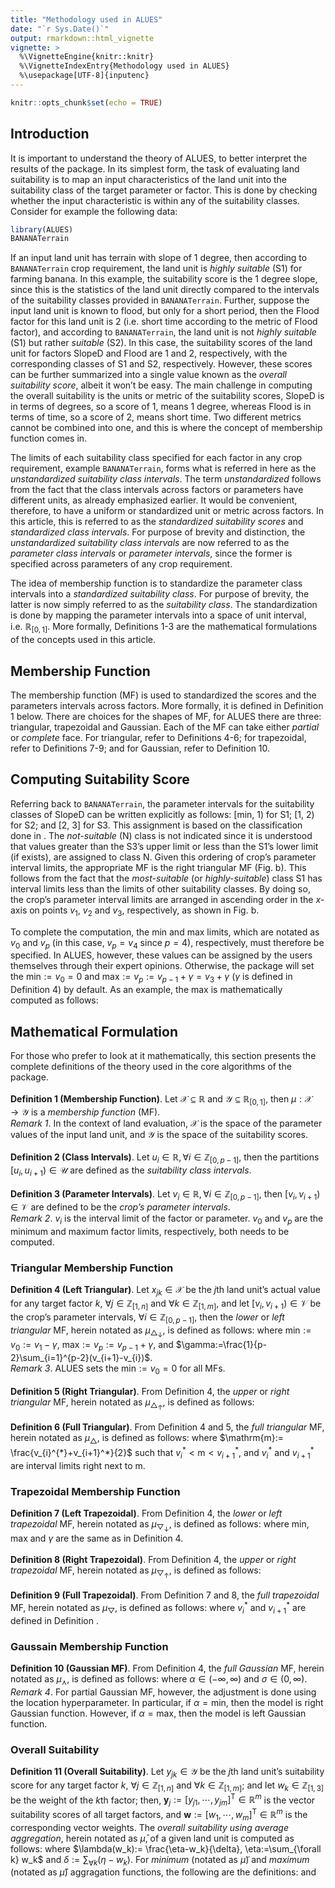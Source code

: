 ```yaml
---
title: "Methodology used in ALUES"
date: "`r Sys.Date()`"
output: rmarkdown::html_vignette
vignette: >
  %\VignetteEngine{knitr::knitr}
  %\VignetteIndexEntry{Methodology used in ALUES}
  %\usepackage[UTF-8]{inputenc}
---
```


```r
knitr::opts_chunk$set(echo = TRUE)
```
## Introduction
It is important to understand the theory of ALUES, to better interpret the results of the package. In its simplest form, the task of evaluating land suitability is to map an input characteristics of the land unit into the suitability class of the target parameter or factor. This is done by checking whether the input characteristic is within any of the suitability classes. Consider for example the following data:
```r
library(ALUES)
BANANATerrain
```
If an input land unit has terrain with slope of 1 degree, then according to `BANANATerrain` crop requirement, the land unit is *highly suitable* (S1) for farming banana. In this example, the suitability score is the 1 degree slope, since this is the statistics of the land unit directly compared to the intervals of the suitability classes provided in `BANANATerrain`. Further, suppose the input land unit is known to flood, but only for a short period, then the Flood factor for this land unit is 2 (i.e. short time according to the metric of Flood factor), and according to `BANANATerrain`, the land unit is not *highly suitable* (S1) but rather *suitable* (S2). In this case, the suitability scores of the land unit for factors SlopeD and Flood are 1 and 2, respectively, with the corresponding classes of S1 and S2, respectively. However, these scores can be further summarized into a single value known as the *overall suitability score*, albeit it won't be easy. The main challenge in computing the overall suitability is the units or metric of the suitability scores, SlopeD is in terms of degrees, so a score of 1, means 1 degree, whereas Flood is in terms of time, so a score of 2, means short time. Two different metrics cannot be combined into one, and this is where the concept of membership function comes in.

The limits of each suitability class specified for each factor in any crop requirement, example `BANANATerrain`, forms what is referred in here as the *unstandardized suitability class intervals*. The term *unstandardized* follows from the fact that the class intervals across factors or parameters have different units, as already emphasized earlier. It would be convenient, therefore, to have a uniform or standardized unit or metric across factors. In this article, this is referred to as the *standardized suitability scores* and *standardized class intervals*. For purpose of brevity and distinction, the *unstandardized suitability class intervals* are now referred to as the *parameter class intervals* or *parameter intervals*, since the former is specified across parameters of any crop requirement. 

The idea of membership function is to standardize the parameter class intervals into a *standardized suitability class*. For purpose of brevity, the latter is now simply referred to as the *suitability class*. The standardization is done by mapping the parameter intervals into a space of unit interval, i.e. $\mathbb{R}_{[0,1]}$. More formally, Definitions 1-3 are the mathematical formulations of the concepts used in this article.

## Membership Function
The membership function (MF) is used to standardized the scores and the parameters intervals across factors. More formally, it is defined in Definition 1 below. There are choices for the shapes of MF, for ALUES there are three: triangular, trapezoidal and Gaussian. Each of the MF can take either *partial* or *complete* face. For triangular, refer to Definitions 4-6; for trapezoidal, refer to Definitions 7-9; and for Gaussian, refer to Definition 10.

## Computing Suitability Score
Referring back to `BANANATerrain`, the parameter intervals for the suitability classes of SlopeD can be written explicitly as follows: [min, 1) for S1; [1, 2) for S2; and [2, 3] for S3. This assignment is based on the classification done in \cite{YenLuset}. The *not-suitable* (N) class is not indicated since it is understood that values greater than the S3's upper limit or less than the S1's lower limit (if exists), are assigned to class N. Given this ordering of crop's parameter interval limits, the appropriate MF is the right triangular MF (Fig. \ref{fig:trimf}b). This follows from the fact that the *most-suitable* (or *highly-suitable*) class S1 has interval limits less than the limits of other suitability classes. By doing so, the crop's parameter interval limits are arranged in ascending order in the $x$-axis on points $v_1$, $v_2$ and $v_3$, respectively, as shown in Fig. \ref{fig:trimf}b.

To complete the computation, the min and max limits, which are notated as $v_0$ and $v_p$ (in this case, $v_p=v_4$ since $p=4$), respectively, must therefore be specified. In ALUES, however, these values can be assigned by the users themselves through their expert opinions. Otherwise, the package will set the $\mathrm{min}:=v_0=0$ and $\mathrm{max}:=v_p:=v_{p-1}+\gamma=v_3+\gamma$ ($\gamma$ is defined in Definition 4) by default. As an example, the max is mathematically computed as follows:

## Mathematical Formulation
For those who prefer to look at it mathematically, this section presents the complete definitions of the theory used in the core algorithms of the package.
<br><br>
**Definition 1 (Membership Function)**. Let $\mathscr{X}\subseteq \mathbb{R}$ and $\mathscr{Y}\subseteq \mathbb{R}_{[0,1]}$, then $\mu:\mathscr{X}\rightarrow\mathscr{Y}$ is a *membership function* (MF).
<br>
*Remark 1*. In the context of land evaluation, $\mathscr{X}$ is the space of the parameter values of the input land unit, and $\mathscr{Y}$ is the space of the suitability scores.
<br><br>
**Definition 2 (Class Intervals)**. Let $u_i\in\mathbb{R}, \forall i\in\mathbb{Z}_{[0,p-1]}$, then the partitions $[u_i,u_{i+1})\in\mathscr{U}$ are defined as the *suitability class intervals*.
<br><br>
**Definition 3 (Parameter Intervals)**. Let $v_i\in\mathbb{R}, \forall i\in\mathbb{Z}_{[0,p-1]}$, then $[v_i,v_{i+1})\in \mathscr{V}$ are defined to be the *crop's parameter intervals*.
<br>
*Remark 2*. $v_i$ is the interval limit of the factor or parameter. $v_0$ and $v_p$ are the minimum and maximum factor limits, respectively, both needs to be computed.

### Triangular Membership Function
**Definition 4 (Left Triangular)**. Let $x_{jk}\in\mathscr{X}$ be the $j$th land unit's actual value for any target factor $k$, $\forall j \in \mathbb{Z}_{[1,n]}$ and  $\forall k \in \mathbb{Z}_{[1,m]}$, and let $[v_{i},v_{i+1})\in\mathscr{V}$ be the crop's parameter intervals, $\forall i\in\mathbb{Z}_{[0,p-1]}$, then the *lower* or *left triangular* MF, herein notated as $\mu_{\triangle_{\downarrow}}$, is defined as follows:
\begin{equation}
    \mu_{\triangle_{\downarrow}}(x_{jk}):=
    \begin{cases}
        \displaystyle\frac{x_{jk}-\mathrm{min}}{\mathrm{max}-\mathrm{min}},&\mathrm{min}\leq x_{jk}\leq\mathrm{max}\\
        0,&\mathrm{otherwise}
    \end{cases}
\end{equation}
where $\mathrm{min}:= v_0:= v_1-\gamma$, $\mathrm{max}:= v_p:= v_{p-1}+\gamma$, and $\gamma:=\frac{1}{p-2}\sum_{i=1}^{p-2}(v_{i+1}-v_{i})$.
<br>
*Remark 3*. ALUES sets the $\mathrm{min}:=v_0=0$ for all MFs.
<br><br>
**Definition 5 (Right Triangular)**. From Definition 4, the *upper* or *right triangular* MF, herein notated as $\mu_{\triangle_{\uparrow}}$, is defined as follows:
\begin{equation}\label{eq:rtri}
    \mu_{\triangle_{\uparrow}}(x_{jk}):=
    \begin{cases}
        \displaystyle\frac{\mathrm{max}-x_{jk}}{\mathrm{max}-\mathrm{min}},&\mathrm{min}\leq x_{jk}\leq\mathrm{max}\\
        0,&\mathrm{otherwise}
    \end{cases}.
\end{equation}
<br><br>
**Definition 6 (Full Triangular)**. From Definition 4 and 5, the *full triangular* MF, herein notated as $\mu_{\triangle}$, is defined as follows:
\begin{equation}
    \mu_{\triangle}(x_{jk}):=
    \begin{cases}
        0,&x_{jk}\leq 0\\
        \mu_{\triangle_{\downarrow}}(x_{jk}),&\mathrm{min}\leq x_{jk}\leq\mathrm{m}\\
        \mu_{\triangle_{\uparrow}}(x_{jk}),&\mathrm{m}<x_{jk}<\mathrm{max}\\
        0,&x_{jk}\geq \mathrm{max}
    \end{cases}
\end{equation}
where $\mathrm{m}:= \frac{v_{i}^{*}+v_{i+1}^*}{2}$ such that $v_i^*<\mathrm{m}<v_{i+1}^*$, and $v_i^{*}$ and $v_{i+1}^*$ are interval limits right next to m.

### Trapezoidal Membership Function
**Definition 7 (Left Trapezoidal)**. From Definition 4, the *lower* or *left trapezoidal* MF, herein notated as $\mu_{\bigtriangledown_{\downarrow}}$, is defined as follows:
\begin{equation}
    \mu_{\bigtriangledown_{\downarrow}}(x_{jk}):=
    \begin{cases}
        \displaystyle\frac{x_{jk}-\mathrm{min}}{\mathrm{max}-\mathrm{min}},&\mathrm{min}\leq x_{jk}\leq v_{p-1}\\
        1,&v_{p-1}<x_{jk}\leq \mathrm{max}\\
        0,&\mathrm{otherwise}
    \end{cases},
\end{equation}
where $\mathrm{min},\mathrm{max}$ and $\gamma$ are the same as in Definition 4.
<br><br>
**Definition 8 (Right Trapezoidal)**. From Definition 4, the *upper* or *right trapezoidal* MF, herein notated as $\mu_{\bigtriangledown_{\uparrow}}$, is defined as follows:
\begin{equation}
    \mu_{\bigtriangledown_{\uparrow}}(x_{jk}):=\begin{cases}
        1,&\mathrm{min}\leq x_{jk}\leq v_1\\
        \displaystyle\frac{\mathrm{max}-x_{jk}}{\mathrm{max}-\mathrm{min}},&v_1<x_{jk}\leq\mathrm{max}\\
        0,&\mathrm{otherwise}
    \end{cases}.
\end{equation}
<br><br>
**Definition 9 (Full Trapezoidal)**. From Definition 7 and 8, the *full trapezoidal* MF, herein notated as $\mu_{\bigtriangledown}$, is defined as follows:
\begin{equation}
    \mu_{\bigtriangledown}(x_{jk}):=
    \begin{cases}
        \mu_{\bigtriangledown_{\downarrow}}(x_{jk}),&\mathrm{min}\leq x_{jk}\leq v_i^*\\
        1,&v_i^*<x_{jk}\leq v_{i+1}^*\\
        \mu_{\bigtriangledown_{\uparrow}}(x_{jk}),&v_{i+1}^*<x_{jk}\leq\mathrm{max}\\
        0,&\mathrm{otherwise}
    \end{cases},
\end{equation}
where $v_i^*$ and $v_{i+1}^*$ are defined in Definition \ref{def:trimf}.

### Gaussain Membership Function
**Definition 10 (Gaussian MF)**. From Definition 4, the *full Gaussian* MF, herein notated as $\mu_{\curlywedge}$, is defined as follows:
\begin{equation}
    \mu_{\curlywedge}(x_{jk}):=\exp\left[-\frac{(x_{jk}-\alpha)^2}{2\sigma^2}\right],
\end{equation}
where $\alpha\in(-\infty,\infty)$ and $\sigma\in(0,\infty)$.
*Remark 4*. For partial Gaussian MF, however, the adjustment is done using the location hyperparameter. In particular, if $\alpha=\mathrm{min}$, then the model is right Gaussian function. However, if $\alpha=\mathrm{max}$, then the model is left Gaussian function. 

### Overall Suitability
**Definition 11 (Overall Suitability)**. Let $y_{jk}\in\mathscr{Y}$ be the $j$th land unit's suitability score for any target factor $k$, $\forall j\in \mathbb{Z}_{[1,n]}$ and $\forall k\in\mathbb{Z}_{[1,m]}$; and let $w_{k}\in\mathbb{Z}_{[1,3]}$ be the weight of the $k$th factor; then, $\mathbf{y}_{j}:=[y_{j1},\cdots,y_{jm}]^{\text{T}}\in\mathbb{R}^m$ is the vector suitability scores of all target factors, and $\mathbf{w}:=[w_1,\cdots,w_m]^{\text{T}}\in\mathbb{R}^m$ is the corresponding vector weights. The *overall suitability using average aggregation*, herein notated as $\bar{\mu}$, of a given land unit is computed as follows:
\begin{equation}\label{eq:overallsuit}
\bar{\mu}(\mathbf{y}_j|\mathbf{w}):= \mathbf{y}_j^{\mathrm{T}}\lambda(\mathbf{w})=\sum_{\forall k}y_{jk}*\lambda (w_k),
\end{equation}
where $\lambda(w_k):= \frac{\eta-w_k}{\delta}, \eta:=\sum_{\forall k} w_k$ and $\delta:=\sum_{\forall k}(\eta - w_k)$. For *minimum* (notated as $\tilde{\mu}$) and *maximum* (notated as $\hat{\mu}$) aggragation functions, the following are the definitions:
\begin{equation}
    \tilde{\mu}(\mathbf{y}_j):=\min(\{y_{j1}, \cdots,y_{jm}\}),
\end{equation}
and
\begin{equation}
    \hat{\mu}(\mathbf{y}_j):=\max(\{y_{j1}, \cdots,y_{jm}\}).
\end{equation}